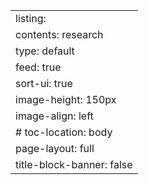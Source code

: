 ---
listing:
  contents: research
  type: default
  feed: true
  sort-ui: true
  image-height: 150px
  image-align: left
# toc-location: body
page-layout: full
title-block-banner: false
---